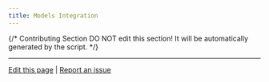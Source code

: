 ```yaml
---
title: Models Integration
---
```


{/*
Contributing Section
DO NOT edit this section!
It will be automatically generated by the script.
*/}

---

[Edit this page](https://github.com/langgenius/dify-docs/edit/main/en/development/models-integration/README.mdx) | [Report an issue](https://github.com/langgenius/dify-docs/issues/new?template=docs.yml)

